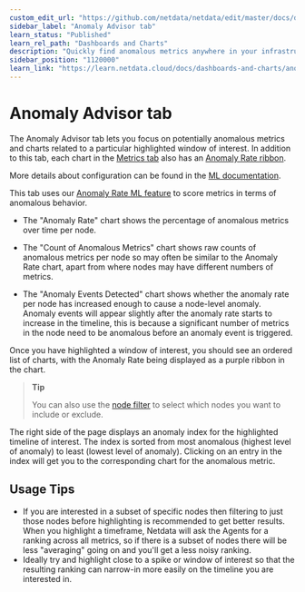 ```yaml
---
custom_edit_url: "https://github.com/netdata/netdata/edit/master/docs/dashboards-and-charts/anomaly-advisor-tab.md"
sidebar_label: "Anomaly Advisor tab"
learn_status: "Published"
learn_rel_path: "Dashboards and Charts"
description: "Quickly find anomalous metrics anywhere in your infrastructure."
sidebar_position: "1120000"
learn_link: "https://learn.netdata.cloud/docs/dashboards-and-charts/anomaly-advisor-tab"
---
```


# Anomaly Advisor tab

The Anomaly Advisor tab lets you focus on potentially anomalous metrics and charts related to a particular highlighted window of interest. In addition to this tab, each chart in the [Metrics tab](/docs/dashboards-and-charts/metrics-tab-and-single-node-tabs) also has an [Anomaly Rate ribbon](/docs/dashboards-and-charts/netdata-charts#anomaly-rate-ribbon). 


More details about configuration can be found in the [ML documentation](/docs/machine-learning-and-anomaly-detection/ml-models-and-anomaly-detection#configuration).

This tab uses our [Anomaly Rate ML feature](/docs/machine-learning-and-anomaly-detection/ml-models-and-anomaly-detection#anomaly-rate---averageanomaly-bit) to score metrics in terms of anomalous behavior.

- The "Anomaly Rate" chart shows the percentage of anomalous metrics over time per node.

- The "Count of Anomalous Metrics" chart shows raw counts of anomalous metrics per node so may often be similar to the Anomaly Rate chart, apart from where nodes may have different numbers of metrics.

- The "Anomaly Events Detected" chart shows whether the anomaly rate per node has increased enough to cause a node-level anomaly. Anomaly events will appear slightly after the anomaly rate starts to increase in the timeline, this is because a significant number of metrics in the node need to be anomalous before an anomaly event is triggered.

Once you have highlighted a window of interest, you should see an ordered list of charts, with the Anomaly Rate being displayed as a purple ribbon in the chart.

> **Tip**
>
> You can also use the [node filter](/docs/dashboards-and-charts/node-filter) to select which nodes you want to include or exclude.

The right side of the page displays an anomaly index for the highlighted timeline of interest. The index is sorted from most anomalous (highest level of anomaly) to least (lowest level of anomaly). Clicking on an entry in the index will get you to the corresponding chart for the anomalous metric.

## Usage Tips

- If you are interested in a subset of specific nodes then filtering to just those nodes before highlighting is recommended to get better results. When you highlight a timeframe, Netdata will ask the Agents for a ranking across all metrics, so if there is a subset of nodes there will be less "averaging" going on and you'll get a less noisy ranking.
- Ideally try and highlight close to a spike or window of interest so that the resulting ranking can narrow-in more easily on the timeline you are interested in.
